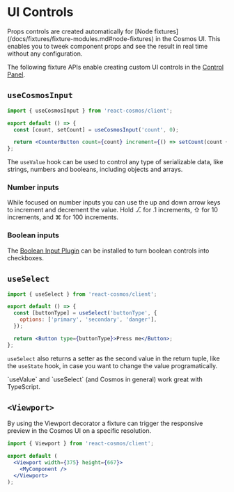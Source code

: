 
# UI Controls

<Callout type="info">
  Props controls are created automatically for [Node
  fixtures](/docs/fixtures/fixture-modules.md#node-fixtures) in the Cosmos UI.
  This enables you to tweek component props and see the result in real time
  without any configuration.
</Callout>

The following fixture APIs enable creating custom UI controls in the [Control Panel](/docs/user-interface.md#control-panel).

## `useCosmosInput`

```jsx filename="CounterButton.fixture.jsx"
import { useCosmosInput } from 'react-cosmos/client';

export default () => {
  const [count, setCount] = useCosmosInput('count', 0);

  return <CounterButton count={count} increment={() => setCount(count + 1)} />;
};
```

The `useValue` hook can be used to control any type of serializable data, like strings, numbers and booleans, including objects and arrays.

### Number inputs

While focused on number inputs you can use the up and down arrow keys to increment and decrement the value. Hold ⎇ for .1 increments, ⇧ for 10 increments, and ⌘ for 100 increments.

### Boolean inputs

The [Boolean Input Plugin](/docs/plugins#boolean-input-plugin) can be installed to turn boolean controls into checkboxes.

## `useSelect`

```jsx filename="Button.fixture.jsx"
import { useSelect } from 'react-cosmos/client';

export default () => {
  const [buttonType] = useSelect('buttonType', {
    options: ['primary', 'secondary', 'danger'],
  });

  return <Button type={buttonType}>Press me</Button>;
};
```

`useSelect` also returns a setter as the second value in the return tuple, like the `useState` hook, in case you want to change the value programatically.

<Callout type="info">
  `useValue` and `useSelect` (and Cosmos in general) work great with TypeScript.
</Callout>

## `<Viewport>`

By using the Viewport decorator a fixture can trigger the responsive preview in the Cosmos UI on a specific resolution.

```jsx
import { Viewport } from 'react-cosmos/client';

export default (
  <Viewport width={375} height={667}>
    <MyComponent />
  </Viewport>
);
```
